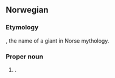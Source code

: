 ==Norwegian==

===Etymology===
{{etyl|non|no}} {{term|Þrymr||noise", "uproar|lang=non}}, the name of a giant in Norse mythology.

===Proper noun===
{{infl|no|proper noun}}

# {{given name|male|lang=no}}.